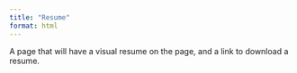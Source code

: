 ```yaml
---
title: "Resume"
format: html
---
```


A page that will have a visual resume on the page, and a link to download a resume.
